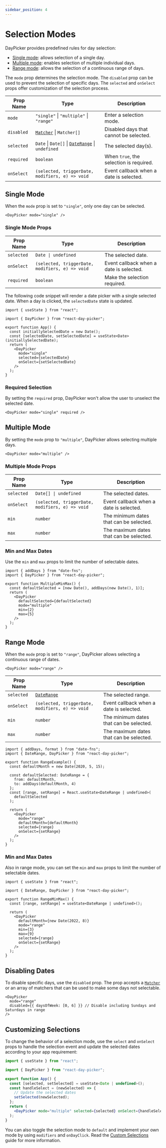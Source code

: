 ```yaml
---
sidebar_position: 4
---
```


# Selection Modes

DayPicker provides predefined rules for day selection:

- [Single mode](#single-mode): allows selection of a single day.
- [Multiple mode](#multiple-mode): enables selection of multiple individual days.
- [Range mode](#range-mode): allows the selection of a continuous range of days.

The `mode` prop determines the selection mode. The `disabled` prop can be used to prevent the selection of specific days. The `selected` and `onSelect` props offer customization of the selection process.

| Prop Name  | Type                                                                                 | Description                             |
| ---------- | ------------------------------------------------------------------------------------ | --------------------------------------- |
| `mode`     | `"single"` \| `"multiple"` \| `"range"`                                              | Enter a selection mode.                 |
| `disabled` | [`Matcher`](../api/type-aliases/Matcher.md) \| `Matcher[]`                           | Disabled days that cannot be selected.  |
| `selected` | `Date` \| `Date[]` \| [`DateRange`](../api/type-aliases/DateRange.md) \| `undefined` | The selected day(s).                    |
| `required` | `boolean`                                                                            | When `true`, the selection is required. |
| `onSelect` | `(selected, triggerDate, modifiers, e) => void`                                      | Event callback when a date is selected. |

## Single Mode

When the `mode` prop is set to `"single"`, only one day can be selected.

```tsx
<DayPicker mode="single" />
```

<BrowserWindow>
  <Examples.Single />
</BrowserWindow>

### Single Mode Props

| Prop Name  | Type                                            | Description                             |
| ---------- | ----------------------------------------------- | --------------------------------------- |
| `selected` | `Date \| undefined`                             | The selected date.                      |
| `onSelect` | `(selected, triggerDate, modifiers, e) => void` | Event callback when a date is selected. |
| `required` | `boolean`                                       | Make the selection required.            |

The following code snippet will render a date picker with a single selected date. When a day is clicked, the `selectedDate` state is updated.

```tsx
import { useState } from "react";

import { DayPicker } from "react-day-picker";

export function App() {
  const initiallySelectedDate = new Date();
  const [selectedDate, setSelectedDate] = useState<Date>(initiallySelectedDate);
  return (
    <DayPicker
      mode="single"
      selected={selectedDate}
      onSelect={setSelectedDate}
    />
  );
}
```

### Required Selection

By setting the `required` prop, DayPicker won't allow the user to unselect the selected date.

```tsx
<DayPicker mode="single" required />
```

<BrowserWindow>
  <Examples.SingleRequired />
</BrowserWindow>

## Multiple Mode

By setting the `mode` prop to `"multiple"`, DayPicker allows selecting multiple days.

```tsx
<DayPicker mode="multiple" />
```

<BrowserWindow>
  <Examples.Multiple />
</BrowserWindow>

### Multiple Mode Props

| Prop Name  | Type                                            | Description                             |
| ---------- | ----------------------------------------------- | --------------------------------------- |
| `selected` | `Date[] \| undefined`                           | The selected dates.                     |
| `onSelect` | `(selected, triggerDate, modifiers, e) => void` | Event callback when a date is selected. |
| `min`      | `number`                                        | The minimum dates that can be selected. |
| `max`      | `number`                                        | The maximum dates that can be selected. |

### Min and Max Dates

Use the `min` and `max` props to limit the number of selectable dates.

```tsx
import { addDays } from "date-fns";
import { DayPicker } from "react-day-picker";

export function MultipleMinMax() {
  const defaultSelected = [new Date(), addDays(new Date(), 1)];
  return (
    <DayPicker
      defaultSelected={defaultSelected}
      mode="multiple"
      min={2}
      max={5}
    />
  );
}
```

<BrowserWindow>
  <Examples.MultipleMinMax />
</BrowserWindow>

## Range Mode

When the `mode` prop is set to `"range"`, DayPicker allows selecting a continuous range of dates.

```tsx
<DayPicker mode="range" />
```

| Prop Name  | Type                                            | Description                             |
| ---------- | ----------------------------------------------- | --------------------------------------- |
| `selected` | [`DateRange`](../api/type-aliases/DateRange.md) | The selected range.                     |
| `onSelect` | `(selected, triggerDate, modifiers, e) => void` | Event callback when a date is selected. |
| `min`      | `number`                                        | The minimum dates that can be selected. |
| `max`      | `number`                                        | The maximum dates that can be selected. |

```tsx
import { addDays, format } from "date-fns";
import { DateRange, DayPicker } from "react-day-picker";

export function RangeExample() {
  const defaultMonth = new Date(2020, 5, 15);

  const defaultSelected: DateRange = {
    from: defaultMonth,
    to: addDays(defaultMonth, 4)
  };
  const [range, setRange] = React.useState<DateRange | undefined>(
    defaultSelected
  );

  return (
    <DayPicker
      mode="range"
      defaultMonth={defaultMonth}
      selected={range}
      onSelect={setRange}
    />
  );
}
```

<BrowserWindow>
  <Examples.Range />
</BrowserWindow>

### Min and Max Dates

Also in range mode, you can set the `min` and `max` props to limit the number of selectable dates.

```tsx
import { useState } from "react";

import { DateRange, DayPicker } from "react-day-picker";

export function RangeMinMax() {
  const [range, setRange] = useState<DateRange | undefined>();

  return (
    <DayPicker
      defaultMonth={new Date(2022, 8)}
      mode="range"
      min={3}
      max={9}
      selected={range}
      onSelect={setRange}
    />
  );
}
```

<BrowserWindow>
  <Examples.RangeMinMax />
</BrowserWindow>

## Disabling Dates

To disable specific days, use the `disabled` prop. The prop accepts a [`Matcher`](../api/type-aliases/Matcher.md) or an array of matchers that can be used to make some days not selectable.

```tsx
<DayPicker
  mode="range"
  disabled={{ daysOfWeek: [0, 6] }} // Disable including Sundays and Saturdays in range
/>
```

<BrowserWindow>
  <Examples.ModifiersDisabled />
</BrowserWindow>

## Customizing Selections

To change the behavior of a selection mode, use the `select` and `onSelect` props to handle the selection event and update the selected dates according to your app requirement:

```jsx
import { useState } from "react";

import { DayPicker } from "react-day-picker";

export function App() {
  const [selected, setSelected] = useState<Date | undefined>();
  const handleSelect = (newSelected) => {
    // Update the selected dates
    setSelected(newSelected);
  };
  return (
    <DayPicker mode="multiple" selected={selected} onSelect={handleSelect} />
  );
}
```

You can also toggle the selection mode to `default` and implement your own mode by using `modifiers` and `onDayClick`. Read the [Custom Selections](../advanced-guides/custom-selections.mdx) guide for more information.
